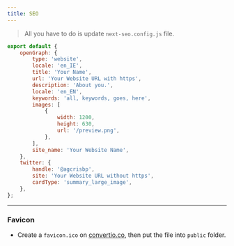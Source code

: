 ```yaml
---
title: SEO
---
```


>All you have to do is update `next-seo.config.js` file.

```js
export default {
    openGraph: {
        type: 'website',
        locale: 'en_IE',
        title: 'Your Name',
        url: 'Your Website URL with https',
        description: 'About you.',
        locale: 'en_EN',
        keywords: 'all, keywords, goes, here',
        images: [
            {
                width: 1200,
                height: 630,
                url: '/preview.png',
            },
        ],
        site_name: 'Your Website Name',
    },
    twitter: {
        handle: '@agcrisbp',
        site: 'Your Website URL without https',
        cardType: 'summary_large_image',
    },
};
```

---
### Favicon
- Create a `favicon.ico` on [convertio.co](https://convertio.co), then put the file into `public` folder.